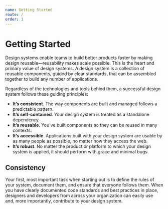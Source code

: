 ```yaml
---
name: Getting Started
route: /
order: 1
---
```



# Getting Started

Design systems enable teams to build better products faster by making design reusable—reusability makes scale possible. This is the heart and primary value of design systems. A design system is a collection of reusable components, guided by clear standards, that can be assembled together to build any number of applications.

Regardless of the technologies and tools behind them, a successful design system follows these guiding principles:

- **It’s consistent**. The way components are built and managed follows a predictable pattern.
- **It’s self-contained**. Your design system is treated as a standalone dependency.
- **It’s reusable**. You’ve built components so they can be reused in many contexts.
- **It’s accessible**. Applications built with your design system are usable by as many people as possible, no matter how they access the web.
- **It’s robust**. No matter the product or platform to which your design system is applied, it should perform with grace and minimal bugs.

## Consistency

Your first, most important task when starting out is to define the rules of your system, document them, and ensure that everyone follows them. When you have clearly documented code standards and best practices in place, designers and developers from across your organization can easily use and, more importantly, contribute to your design system.
